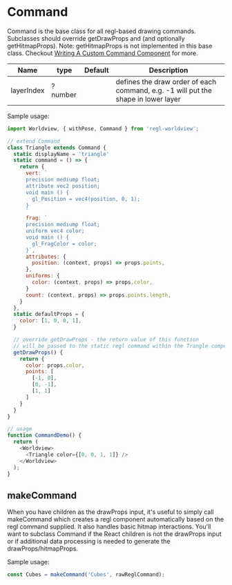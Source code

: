 
# Command

Command is the base class for all regl-based drawing commands. Subclasses should override getDrawProps and (and optionally getHitmapProps). Note: getHitmapProps is not implemented in this base class.
Checkout [Writing A Custom Command Component](/guides/writing-a-custom-command-component) for more.

| Name       | type    | Default | Description                                                                       |
| ---------- | ------- | ------- | --------------------------------------------------------------------------------- |
| layerIndex | ?number |         | defines the draw order of each command, e.g. -1 will put the shape in lower layer |


Sample usage:
```js
import Worldview, { withPose, Command } from 'regl-worldview';

// extend Command
class Triangle extends Command {
  static displayName = 'triangle'
  static command = () => {
    return {
      vert: `
      precision mediump float;
      attribute vec2 position;
      void main () {
        gl_Position = vec4(position, 0, 1);
      }
      `
      frag: `
      precision mediump float;
      uniform vec4 color;
      void main () {
        gl_FragColor = color;
      }`,
      attributes: {
        position: (context, props) => props.points,
      },
      uniforms: {
        color: (context, props) => props.color,
      }
      count: (context, props) => props.points.length,
    }
  },
  static defaultProps = {
    color: [1, 0, 0, 1],
  }

  // override getDrawProps - the return value of this function
  // will be passed to the static regl command within the Trangle component
  getDrawProps() {
    return {
      color: props.color,
      points: [
        [-1, 0],
        [0, -1],
        [1, 1]
      ]
    }
  }
}

// usage
function CommandDemo() {
  return (
    <Worldview>
      <Triangle color={[0, 0, 1, 1]} />
    </Worldview>
  );
}
```

<CommandDemo />

## makeCommand

When you have children as the drawProps input, it's useful to simply call makeCommand
which creates a regl component automatically based on the regl command supplied. It also handles basic hitmap
interactions. You'll want to subclass Command if the React children is not the drawProps input or if
additional data processing is needed to generate the drawProps/hitmapProps.

Sample usage:

```js
const Cubes = makeCommand('Cubes', rawReglCommand);
```
